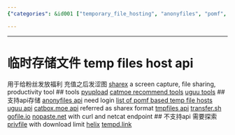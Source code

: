 ```yaml
---
{"categories": &id001 ["temporary_file_hosting", "anonyfiles", "pomf", "uguu_api", "catbox_moe", "tmpfiles", "transfer.sh"], "category": "File Hosting Services", "date": "2022-10-27 05:12:07", "description": "This article discusses temporary file hosting services like Anonyfiles, Pomf-based temp files, Uguu API, Catbox.Moe, TmpFiles, and Transfer.sh, which offer file storage for sharing purposes, fan rewards, and screenshot capturing. The article also highlights various supporting tools such as ShareX, PyUpload, Catmoe Recommend Tools, and Uguu Tools.", "tags": *id001, "title": "临时存储文件 temp fiiles host api"}

---
```


------
# 临时存储文件 temp files host api
用于给粉丝发放福利 充值之后发涩图
[sharex](https://getsharex.com) a screen capture, file sharing, productivity tool
## tools
[pyupload](https://github.com/yukinotenshi/pyupload)
[catmoe recommend tools](https://catbox.moe/tools.php)
[uguu tools](https://www.uguu.se/tools.html)
## 支持api存储
[anonyfiles api](https://anonfiles.com/docs/api) need login
[list of pomf based temp file hosts](https://status.uguu.se/clones.html)
[uguu api](https://www.uguu.se/tools.html)
[catbox.moe api](https://catbox.moe/sharexcode.txt) referred as sharex format
[tmpfiles api](https://tmpfiles.org/api)
[transfer.sh](https://transfer.sh)
[gofile.io](https://gofile.io/welcome)
[nopaste.net](https://nopaste.net/curl) with curl and netcat endpoint
## 不支持api 需要探索
[privfile](https://privfile.com) with download limit
[helix](https://helix.xanceegor.dev)
[tempd.link](https://tempd.link/tos)
